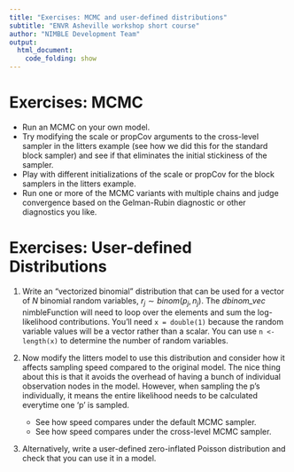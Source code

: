```yaml
---
title: "Exercises: MCMC and user-defined distributions"
subtitle: "ENVR Asheville workshop short course"
author: "NIMBLE Development Team"
output:
  html_document:
    code_folding: show
---
```


# Exercises: MCMC

 - Run an MCMC on your own model.
 - Try modifying the scale or propCov arguments to the cross-level sampler in the litters example (see how we did this for the standard block sampler) and see if that eliminates the initial stickiness of the sampler.
 - Play with different initializations of the scale or propCov for the block samplers in the litters example.
 - Run one or more of the MCMC variants with multiple chains and judge convergence based on the Gelman-Rubin diagnostic or other diagnostics you like.

# Exercises: User-defined Distributions 

1) Write an "vectorized binomial" distribution that can be used for a vector of $N$ binomial random variables, $r_j \sim binom(p_j, n_j)$.  The *dbinom_vec* nimbleFunction will need to loop over the elements and sum the log-likelihood contributions. You'll need `x = double(1)` because the random variable values will be a vector rather than a scalar. You can use `n <- length(x)` to determine the number of random variables.

2) Now modify the litters model to use this distribution and consider how it affects sampling speed compared to the original model. The nice thing about this is that it avoids the overhead of having a bunch of individual observation nodes in the model. However, when sampling the p's individually, it means the entire likelihood needs to be calculated everytime one 'p' is sampled.
    - See how speed compares under the default MCMC sampler.
    - See how speed compares under the cross-level MCMC sampler.

3) Alternatively, write a user-defined zero-inflated Poisson distribution and check that you can use it in a model.

